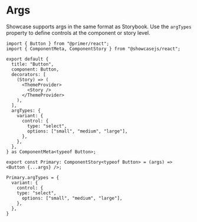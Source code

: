 # Args

Showcase supports args in the same format as Storybook. Use the `argTypes` property to define controls at the component or story level.

```tsx
import { Button } from "@primer/react";
import { ComponentMeta, ComponentStory } from "@showcasejs/react";

export default {
  title: "Button",
  component: Button,
  decorators: [
    (Story) => (
      <ThemeProvider>
        <Story />
      </ThemeProvider>
    ),
  ],
  argTypes: {
    variant: {
      control: {
        type: "select",
        options: ["small", "medium", "large"],
      },
    },
  },
} as ComponentMeta<typeof Button>;

export const Primary: ComponentStory<typeof Button> = (args) => <Button {...args} />;

Primary.argTypes = {
  variant: {
    control: {
    type: "select",
      options: ["small", "medium", "large"],
    },
  },
}
```

